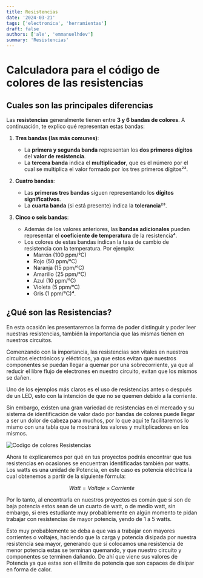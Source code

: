 ```yaml
---
title: Resistencias
date: '2024-03-21'
tags: ['electronica', 'herramientas']
draft: false
authors: ['ale', 'emmanuelhdev']
summary: 'Resistencias'
---
```

# Calculadora para el código de colores de las resistencias

<ColorCodeMain />

## Cuales son las principales diferencias
Las **resistencias** generalmente tienen entre **3 y 6 bandas de colores**. A continuación, te explico qué representan estas bandas:

1. **Tres bandas (las más comunes)**:
   - La **primera y segunda banda** representan los **dos primeros dígitos** del **valor de resistencia**.
   - La **tercera banda** indica el **multiplicador**, que es el número por el cual se multiplica el valor formado por los tres primeros dígitos²³.

2. **Cuatro bandas**:
   - Las **primeras tres bandas** siguen representando los **dígitos significativos**.
   - La **cuarta banda** (si está presente) indica la **tolerancia**²³.

3. **Cinco o seis bandas**:
   - Además de los valores anteriores, las **bandas adicionales** pueden representar el **coeficiente de temperatura** de la resistencia⁴.
   - Los colores de estas bandas indican la tasa de cambio de resistencia con la temperatura. Por ejemplo:
     - Marrón (100 ppm/°C)
     - Rojo (50 ppm/°C)
     - Naranja (15 ppm/°C)
     - Amarillo (25 ppm/°C)
     - Azul (10 ppm/°C)
     - Violeta (5 ppm/°C)
     - Gris (1 ppm/°C)⁴.

## ¿Qué son las Resistencias?

En esta ocasión les presentaremos la forma de poder distinguir y poder leer nuestras resistencias, también la importancia que las mismas tienen en nuestros circuitos.

Comenzando con la importancia, las resistencias son vitales en nuestros circuitos electrónicos y eléctricos, ya que estos evitan que nuestros componentes se puedan llegar a quemar por una sobrecorriente, ya que al reducir el libre flujo de electrones en nuestro circuito, evitan que los mismos se dañen.

Uno de los ejemplos más claros es el uso de resistencias antes o después de un LED, esto con la intención de que no se quemen debido a la corriente.

Sin embargo, existen una gran variedad de resistencias en el mercado y su sistema de identificación de valor dado por bandas de colores puede llegar a ser un dolor de cabeza para muchos, por lo que aquí te facilitaremos lo mismo con una tabla que te mostrará los valores y multiplicadores en los mismos.

![Codigo de colores Resistencias](/static/images/codigo-de-colores-para-resistencias-de-4-bandas.png)

Ahora te explicaremos por qué en tus proyectos podrás encontrar que tus resistencias en ocasiones se encuentran identificadas también por watts. Los watts es una unidad de Potencia, en este caso es potencia eléctrica la cual obtenemos a partir de la siguiente fórmula:

$$
Watt = Voltaje \times Corriente
$$

Por lo tanto, al encontrarla en nuestros proyectos es común que si son de baja potencia estos sean de un cuarto de watt, o de medio watt, sin embargo, si eres estudiante muy probablemente en algún momento te pidan trabajar con resistencias de mayor potencia, yendo de 1 a 5 watts.

Esto muy probablemente se deba a que vas a trabajar con mayores corrientes o voltajes, haciendo que la carga y potencia disipada por nuestra resistencia sea mayor, generando que si colocamos una resistencia de menor potencia estas se terminan quemando, y que nuestro circuito y componentes se terminen dañando. De ahí que viene sus valores de Potencia ya que estas son el límite de potencia que son capaces de disipar en forma de calor.
